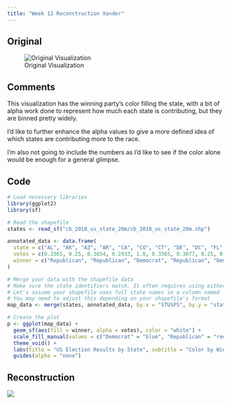 ```yaml
---
title: "Week 12 Reconstruction Xander"
---
```


## Original

![Original Visualization](Screenshot%202023-11-18%20at%2017-25-58%20270toWin%20-%202024%20Presidential%20Election%20Interactive%20Map.png)

## Comments

This visualization has the winning party's color filling the state, with a bit of alpha work done to represent how much each state is contributing, but they are binned pretty widely.

I'd like to further enhance the alpha values to give a more defined idea of which states are contributing more to the race.

I'm also not going to include the numbers as I'd like to see if the color alone would be enough for a general glimpse.

## Code

```r

# Load necessary libraries
library(ggplot2)
library(sf)

# Read the shapefile
states <- read_sf("cb_2018_us_state_20m/cb_2018_us_state_20m.shp")

annotated_data <- data.frame(
  state = c("AL", "AK", "AZ", "AR", "CA", "CO", "CT", "DE", "DC", "FL", "GA", "HI", "ID", "IL", "IN", "IA", "KS", "KY", "LA", "ME", "MD", "MA", "MI", "MN", "MS", "MO", "MT", "NE", "NV", "NH", "NJ", "NM", "NY", "NC", "ND", "OH", "OK", "OR", "PA", "RI", "SC", "SD", "TN", "TX", "UT", "VT", "VA", "WA", "WV", "WI", "WY"),
  votes = c(0.3365, 0.25, 0.3654, 0.2933, 1.0, 0.3365, 0.3077, 0.25, 0.25, 0.6250, 0.4375, 0.2644, 0.2644, 0.4952, 0.3654, 0.2933, 0.2933, 0.3221, 0.3221, 0.2644, 0.3510, 0.3654, 0.4375, 0.3510, 0.2933, 0.3510, 0.25, 0.2788, 0.2933, 0.2644, 0.4087, 0.2788, 0.6250, 0.4231, 0.25, 0.4663, 0.3077, 0.3077, 0.4952, 0.2644, 0.3365, 0.25, 0.3654, 0.7548, 0.2933, 0.25, 0.3942, 0.3798, 0.2788, 0.3510, 0.25),
  winner = c("Republican", "Republican", "Democrat", "Republican", "Democrat", "Democrat", "Democrat", "Democrat", "Democrat", "Republican", "Democrat", "Democrat", "Republican", "Democrat", "Republican", "Republican", "Republican", "Republican", "Republican", "Democrat", "Democrat", "Democrat", "Democrat", "Democrat", "Republican", "Republican", "Republican", "Republican", "Democrat", "Democrat", "Democrat", "Democrat", "Democrat", "Republican", "Republican", "Republican", "Republican", "Democrat", "Democrat", "Democrat", "Republican", "Republican", "Republican", "Republican", "Republican", "Democrat", "Democrat", "Democrat", "Republican", "Democrat", "Republican")
)

# Merge your data with the shapefile data
# Make sure the state identifiers match. It often requires using either full state names or specific codes.
# Let's assume your shapefile uses full state names in a column named 'STUSPS'
# You may need to adjust this depending on your shapefile's format
map_data <- merge(states, annotated_data, by.x = "STUSPS", by.y = "state")

# Create the plot
p <- ggplot(map_data) +
  geom_sf(aes(fill = winner, alpha = votes), color = "white") +
  scale_fill_manual(values = c("Democrat" = "blue", "Republican" = "red")) +
  theme_void() +
  labs(title = "US Election Results by State", subtitle = "Color by Winning Party, Transparency by Vote Share") +
  guides(alpha = "none")
```

## Reconstruction

![](Screenshot%202023-11-18%20at%2018.40.17.png)